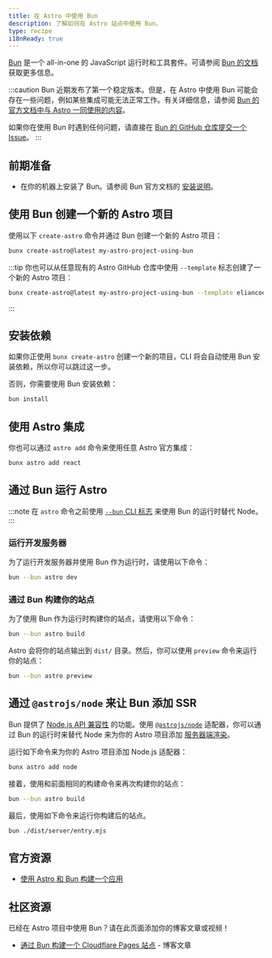 ```yaml
---
title: 在 Astro 中使用 Bun
description: 了解如何在 Astro 站点中使用 Bun。
type: recipe
i18nReady: true
---
```


[Bun](https://bun.sh/) 是一个 all-in-one 的 JavaScript 运行时和工具套件。可请参阅 [Bun 的文档](https://bun.sh/docs) 获取更多信息。

:::caution
Bun 近期发布了第一个稳定版本。但是，在 Astro 中使用 Bun 可能会存在一些问题，例如某些集成可能无法正常工作。有关详细信息，请参阅 [Bun 的官方文档中与 Astro 一同使用的内容](https://bun.sh/guides/ecosystem/astro)。

如果你在使用 Bun 时遇到任何问题，请直接在 [Bun 的 GitHub 仓库提交一个 Issue](https://github.com/oven-sh/bun/issues/new/choose)。
:::

## 前期准备

- 在你的机器上安装了 Bun。请参阅 Bun 官方文档的 [安装说明](https://bun.sh/docs/installation)。

## 使用 Bun 创建一个新的 Astro 项目

使用以下 `create-astro` 命令并通过 Bun 创建一个新的 Astro 项目：

```bash
bunx create-astro@latest my-astro-project-using-bun
```

:::tip
你也可以从任意现有的 Astro GitHub 仓库中使用 `--template` 标志创建了一个新的 Astro 项目：

```bash
bunx create-astro@latest my-astro-project-using-bun --template eliancodes/brutal
```
:::

## 安装依赖

如果你正使用 `bunx create-astro` 创建一个新的项目，CLI 将会自动使用 Bun 安装依赖，所以你可以跳过这一步。

否则，你需要使用 Bun 安装依赖：

```bash
bun install
```

## 使用 Astro 集成

你也可以通过 `astro add` 命令来使用任意 Astro 官方集成：

```bash
bunx astro add react
```

## 通过 Bun 运行 Astro

:::note
在 `astro` 命令之前使用 [`--bun` CLI 标志](https://bun.sh/docs/cli/bunx#shebangs) 来使用 Bun 的运行时替代 Node。
:::

### 运行开发服务器

为了运行开发服务器并使用 Bun 作为运行时，请使用以下命令：

```bash
bun --bun astro dev
```

### 通过 Bun 构建你的站点

为了使用 Bun 作为运行时构建你的站点，请使用以下命令：

```bash
bun --bun astro build
```

Astro 会将你的站点输出到 `dist/` 目录。然后，你可以使用 `preview` 命令来运行你的站点：

```bash
bun --bun astro preview
```

## 通过 `@astrojs/node` 来让 Bun 添加 SSR

Bun 提供了 [Node.js API 兼容性](https://bun.sh/docs/runtime/nodejs-apis) 的功能。使用 [`@astrojs/node`](/zh-cn/guides/integrations-guide/node/) 适配器，你可以通过 Bun 的运行时来替代 Node 来为你的 Astro 项目添加 [服务器端渲染](/zh-cn/guides/server-side-rendering/)。

运行如下命令来为你的 Astro 项目添加 Node.js 适配器：

```bash
bunx astro add node
```

接着，使用和前面相同的构建命令来再次构建你的站点：

```bash
bun --bun astro build
```

最后，使用如下命令来运行你构建后的站点。

```bash
bun ./dist/server/entry.mjs
```

## 官方资源

- [使用 Astro 和 Bun 构建一个应用](https://bun.sh/guides/ecosystem/astro)

## 社区资源

已经在 Astro 项目中使用 Bun？请在此页面添加你的博客文章或视频！

- [通过 Bun 构建一个 Cloudflare Pages 站点](https://blog.otterlord.dev/posts/hello-from-bun/) - 博客文章
